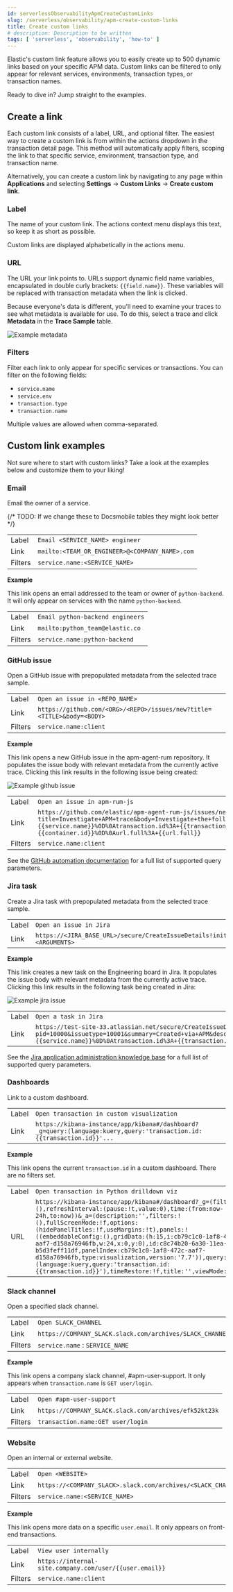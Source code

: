 ```yaml
---
id: serverlessObservabilityApmCreateCustomLinks
slug: /serverless/observability/apm-create-custom-links
title: Create custom links
# description: Description to be written
tags: [ 'serverless', 'observability', 'how-to' ]
---
```


<p><DocBadge template="technical preview" /></p>

Elastic's custom link feature allows you to easily create up to 500 dynamic links
based on your specific APM data.
Custom links can be filtered to only appear for relevant services,
environments, transaction types, or transaction names.

Ready to dive in? Jump straight to the <DocLink id="serverlessObservabilityApmCreateCustomLinks" section="custom-link-examples">examples</DocLink>.

## Create a link

Each custom link consists of a label, URL, and optional filter.
The easiest way to create a custom link is from within the actions dropdown in the transaction detail page.
This method will automatically apply filters, scoping the link to that specific service,
environment, transaction type, and transaction name.

Alternatively, you can create a custom link by navigating to any page within **Applications** and selecting **Settings** -> **Custom Links** -> **Create custom link**.

### Label

The name of your custom link.
The actions context menu displays this text, so keep it as short as possible.

<DocCallOut title="Tip">
Custom links are displayed alphabetically in the actions menu.
</DocCallOut>

### URL

The URL your link points to.
URLs support dynamic field name variables, encapsulated in double curly brackets: `{{field.name}}`.
These variables will be replaced with transaction metadata when the link is clicked.

Because everyone's data is different,
you'll need to examine your traces to see what metadata is available for use.
To do this, select a trace and click **Metadata** in the **Trace Sample** table.

![Example metadata](images/custom-links/example-metadata.png)

### Filters

Filter each link to only appear for specific services or transactions.
You can filter on the following fields:

* `service.name`
* `service.env`
* `transaction.type`
* `transaction.name`

Multiple values are allowed when comma-separated.

## Custom link examples

Not sure where to start with custom links?
Take a look at the examples below and customize them to your liking!

### Email

Email the owner of a service.

{/* TODO: If we change these to Docsmobile tables they might look better */}

|  |  |
|---|---|
| Label | `Email <SERVICE_NAME> engineer` |
| Link | `mailto:<TEAM_OR_ENGINEER>@<COMPANY_NAME>.com` |
| Filters | `service.name:<SERVICE_NAME>` |

**Example**

This link opens an email addressed to the team or owner of `python-backend`.
It will only appear on services with the name `python-backend`.

|  |  |
|---|---|
| Label | `Email python-backend engineers` |
| Link | `mailto:python_team@elastic.co` |
| Filters | `service.name:python-backend` |

### GitHub issue

Open a GitHub issue with prepopulated metadata from the selected trace sample.

|  |  |
|---|---|
| Label | `Open an issue in <REPO_NAME>` |
| Link | `https://github.com/<ORG>/<REPO>/issues/new?title=<TITLE>&body=<BODY>` |
| Filters | `service.name:client` |

**Example**

This link opens a new GitHub issue in the apm-agent-rum repository.
It populates the issue body with relevant metadata from the currently active trace.
Clicking this link results in the following issue being created:

![Example github issue](images/custom-links/create-github-issue.png)

|  |  |
|---|---|
| Label | `Open an issue in apm-rum-js` |
| Link | `https://github.com/elastic/apm-agent-rum-js/issues/new?title=Investigate+APM+trace&body=Investigate+the+following+APM+trace%3A%0D%0A%0D%0Aservice.name%3A+{{service.name}}%0D%0Atransaction.id%3A+{{transaction.id}}%0D%0Acontainer.id%3A+{{container.id}}%0D%0Aurl.full%3A+{{url.full}}` |
| Filters | `service.name:client` |

See the [GitHub automation documentation](https://help.github.com/en/github/managing-your-work-on-github/about-automation-for-issues-and-pull-requests-with-query-parameters) for a full list of supported query parameters.

<div id="custom-links-examples-jira"></div>

### Jira task

Create a Jira task with prepopulated metadata from the selected trace sample.

|  |  |
|---|---|
| Label | `Open an issue in Jira` |
| Link | `https://<JIRA_BASE_URL>/secure/CreateIssueDetails!init.jspa?<ARGUMENTS>` |

**Example**

This link creates a new task on the Engineering board in Jira.
It populates the issue body with relevant metadata from the currently active trace.
Clicking this link results in the following task being created in Jira:

![Example jira issue](images/custom-links/create-jira-issue.png)

|  |  |
|---|---|
| Label | `Open a task in Jira` |
| Link | `https://test-site-33.atlassian.net/secure/CreateIssueDetails!init.jspa?pid=10000&issuetype=10001&summary=Created+via+APM&description=Investigate+the+following+APM+trace%3A%0D%0A%0D%0Aservice.name%3A+{{service.name}}%0D%0Atransaction.id%3A+{{transaction.id}}%0D%0Acontainer.id%3A+{{container.id}}%0D%0Aurl.full%3A+{{url.full}}` |

See the [Jira application administration knowledge base](https://confluence.atlassian.com/jirakb/how-to-create-issues-using-direct-html-links-in-jira-server-159474.html)
for a full list of supported query parameters.

### Dashboards

Link to a custom dashboard.

|  |  |
|---|---|
| Label | `Open transaction in custom visualization` |
| Link | `https://kibana-instance/app/kibana#/dashboard?_g=query:(language:kuery,query:'transaction.id:{{transaction.id}}'...` |

**Example**

This link opens the current `transaction.id` in a custom dashboard.
There are no filters set.

|  |  |
|---|---|
| Label | `Open transaction in Python drilldown viz` |
| URL | `https://kibana-instance/app/kibana#/dashboard?_g=(filters:!(),refreshInterval:(pause:!t,value:0),time:(from:now-24h,to:now))&_a=(description:'',filters:!(),fullScreenMode:!f,options:(hidePanelTitles:!f,useMargins:!t),panels:!((embeddableConfig:(),gridData:(h:15,i:cb79c1c0-1af8-472c-aaf7-d158a76946fb,w:24,x:0,y:0),id:c8c74b20-6a30-11ea-92ab-b5d3feff11df,panelIndex:cb79c1c0-1af8-472c-aaf7-d158a76946fb,type:visualization,version:'7.7')),query:(language:kuery,query:'transaction.id:{{transaction.id}}'),timeRestore:!f,title:'',viewMode:edit)` |

### Slack channel

Open a specified slack channel.

|  |  |
|---|---|
| Label | `Open SLACK_CHANNEL` |
| Link | `https://COMPANY_SLACK.slack.com/archives/SLACK_CHANNEL` |
| Filters | `service.name` : `SERVICE_NAME` |

**Example**

This link opens a company slack channel, #apm-user-support.
It only appears when `transaction.name` is `GET user/login`.

|  |  |
|---|---|
| Label | `Open #apm-user-support` |
| Link | `https://COMPANY_SLACK.slack.com/archives/efk52kt23k` |
| Filters | `transaction.name:GET user/login` |

### Website

Open an internal or external website.

|  |  |
|---|---|
| Label | `Open <WEBSITE>` |
| Link | `https://<COMPANY_SLACK>.slack.com/archives/<SLACK_CHANNEL>` |
| Filters | `service.name:<SERVICE_NAME>` |

**Example**

This link opens more data on a specific `user.email`.
It only appears on front-end transactions.

|  |  |
|---|---|
| Label | `View user internally` |
| Link | `https://internal-site.company.com/user/{{user.email}}` |
| Filters | `service.name:client` |

